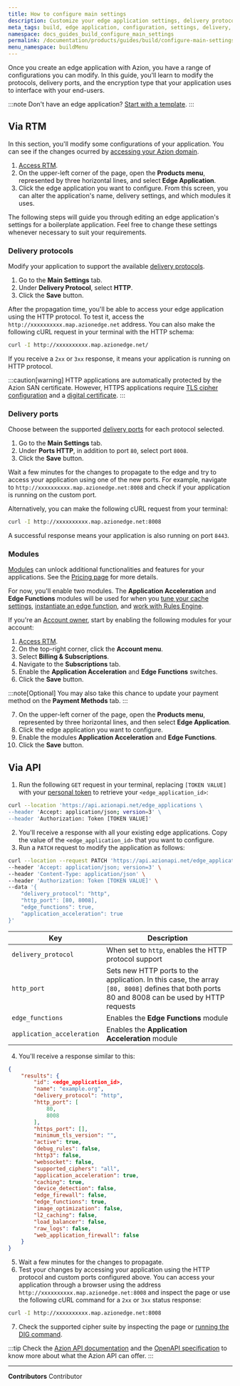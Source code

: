 ```yaml
---
title: How to configure main settings
description: Customize your edge application settings, delivery protocols and modules.
meta_tags: build, edge application, configuration, settings, delivery, http, ports, http3
namespace: docs_guides_build_configure_main_settings
permalink: /documentation/products/guides/build/configure-main-settings/
menu_namespace: buildMenu
---
```


Once you create an edge application with Azion, you have a range of configurations you can modify. In this guide, you'll learn to modify the protocols, delivery ports, and the encryption type that your application uses to interface with your end-users.

:::note
Don't have an edge application? [Start with a template](/en/documentation/products/start-with-a-template/).
:::

## Via RTM

In this section, you'll modify some configurations of your application. You can see if the changes ocurred by [accessing your Azion domain](/en/documentation/products/guides/configure-a-domain/).

1. [Access RTM](https://manager.azion.com).
2. On the upper-left corner of the page, open the **Products menu**, represented by three horizontal lines, and select **Edge Application**.
3. Click the edge application you want to configure. From this screen, you can alter the application's name, delivery settings, and which modules it uses.

The following steps will guide you through editing an edge application's settings for a boilerplate application. Feel free to change these settings whenever necessary to suit your requirements.

### Delivery protocols

Modify your application to support the available [delivery protocols](/en/documentation/products/edge-application/build/main-settings/#delivery-protocols).

1. Go to the **Main Settings** tab.
2. Under **Delivery Protocol**, select **HTTP**.
3. Click the **Save** button.

After the propagation time, you'll be able to access your edge application using the HTTP protocol. To test it, access the `http://xxxxxxxxxx.map.azionedge.net` address. You can also make the following cURL request in your terminal with the HTTP schema:

```bash
curl -I http://xxxxxxxxxx.map.azionedge.net/
```

If you receive a `2xx` or `3xx` response, it means your application is running on HTTP protocol.

:::caution[warning]
HTTP applications are automatically protected by the Azion SAN certificate. However, HTTPS applications require [TLS cipher configuration](/en/documentation/products/guides/secure/ciphers/) and a [digital certificate](/en/documentation/products/guides/secure/digital-certificates/).
:::

### Delivery ports

Choose between the supported [delivery ports](/en/documentation/products/edge-application/build/main-settings/#ports) for each protocol selected.

1. Go to the **Main Settings** tab.
2. Under **Ports HTTP**, in addition to port `80`, select port `8008`.
3. Click the **Save** button.

Wait a few minutes for the changes to propagate to the edge and try to access your application using one of the new ports. For example, navigate to `http://xxxxxxxxxx.map.azionedge.net:8008` and check if your application is running on the custom port.

Alternatively, you can make the following cURL request from your terminal:

```bash
curl -I http://xxxxxxxxxx.map.azionedge.net:8008
```

A successful response means your application is also running on port `8443`.

### Modules

[Modules](/en/documentation/products/build/edge-application/#modules) can unlock additional functionalities and features for your applications. See the [Pricing page](https://www.azion.com/en/pricing/) for more details.

For now, you'll enable two modules. The **Application Acceleration** and **Edge Functions** modules will be used for when you [tune your cache settings](/en/documentation/products/guides/build/tune-cache-settings/), [instantiate an edge function](/en/documentation/products/guides/build/instantiate-edge-functions/), and [work with Rules Engine](/en/documentation/products/guides/build/work-with-rules-engine/). 

If you're an [Account owner](/en/documentation/products/guides/users-management/), start by enabling the following modules for your account:

1. [Access RTM](https://manager.azion.com).
2. On the top-right corner, click the **Account menu**.
3. Select **Billing & Subscriptions**.
4. Navigate to the **Subscriptions** tab.
5. Enable the **Application Acceleration** and **Edge Functions** switches.
6. Click the **Save** button.

:::note[Optional]
You may also take this chance to update your payment method on the **Payment Methods** tab.
:::

7. On the upper-left corner of the page, open the **Products menu**, represented by three horizontal lines, and then select **Edge Application**.
8. Click the edge application you want to configure.
9. Enable the modules **Application Acceleration** and **Edge Functions**.
10. Click the **Save** button.

## Via API

1. Run the following `GET` request in your terminal, replacing `[TOKEN VALUE]` with your [personal token](/en/documentation/products/guides/personal-tokens/) to retrieve your `<edge_application_id>`:

```bash
curl --location 'https://api.azionapi.net/edge_applications \
--header 'Accept: application/json; version=3' \
--header 'Authorization: Token [TOKEN VALUE]'
```

2. You'll receive a response with all your existing edge applications. Copy the value of the `<edge_application_id>` that you want to configure.
3. Run a `PATCH` request to modify the application as follows:

```bash
curl --location --request PATCH 'https://api.azionapi.net/edge_applications/<edge_application_id>' \
--header 'Accept: application/json; version=3' \
--header 'Content-Type: application/json' \
--header 'Authorization: Token [TOKEN VALUE]' \
--data '{
    "delivery_protocol": "http",
    "http_port": [80, 8008],
    "edge_functions": true,
    "application_acceleration": true
}'
```

  | Key | Description |
  | --- | --- |
  | `delivery_protocol` | When set to `http`, enables the HTTP protocol support |
  | `http_port` | Sets new HTTP ports to the application. In this case, the array `[80, 8008]` defines that both ports 80 and 8008 can be used by HTTP requests |
  | `edge_functions` | Enables the **Edge Functions** module |
  | `application_acceleration` | Enables the **Application Acceleration** module |

4. You'll receive a response similar to this:

```json
{
    "results": {
        "id": <edge_application_id>,
        "name": "example.org",
        "delivery_protocol": "http",
        "http_port": [
            80,
            8008
        ],
        "https_port": [],
        "minimum_tls_version": "",
        "active": true,
        "debug_rules": false,
        "http3": false,
        "websocket": false,
        "supported_ciphers": "all",
        "application_acceleration": true,
        "caching": true,
        "device_detection": false,
        "edge_firewall": false,
        "edge_functions": true,
        "image_optimization": false,
        "l2_caching": false,
        "load_balancer": false,
        "raw_logs": false,
        "web_application_firewall": false
    }
}
```

5. Wait a few minutes for the changes to propagate.
6. Test your changes by accessing your application using the HTTP protocol and custom ports configured above. You can access your application through a browser using the address `http://xxxxxxxxxx.map.azionedge.net:8008` and inspect the page or use the following cURL command for a `2xx` or `3xx` status response:

```bash
curl -I http://xxxxxxxxxx.map.azionedge.net:8008
```

7. Check the supported cipher suite by inspecting the page or [running the DIG command](/en/documentation/products/guides/run-the-dig-command/).

:::tip
Check the [Azion API documentation](https://api.azion.com/) and the [OpenAPI specification](https://github.com/aziontech/azionapi-openapi/) to know more about what the Azion API can offer.
:::



---


**Contributors** <ContributorList>Contributor</ContributorList>
